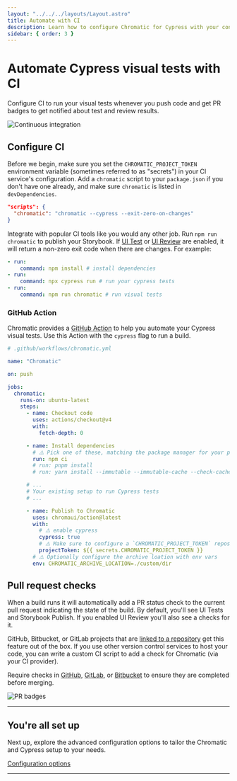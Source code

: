 ```yaml
---
layout: "../../../layouts/Layout.astro"
title: Automate with CI
description: Learn how to configure Chromatic for Cypress with your continuous integration service
sidebar: { order: 3 }
---
```



# Automate Cypress visual tests with CI

Configure CI to run your visual tests whenever you push code and get PR badges to get notified about test and review results.

![Continuous integration](../../../images/workflow-ci-e2e.png)

## Configure CI

Before we begin, make sure you set the `CHROMATIC_PROJECT_TOKEN` environment variable (sometimes referred to as "secrets") in your CI service's configuration. Add a `chromatic` script to your `package.json` if you don't have one already, and make sure `chromatic` is listed in `devDependencies`.

```json
"scripts": {
  "chromatic": "chromatic --cypress --exit-zero-on-changes"
}
```

Integrate with popular CI tools like you would any other job. Run `npm run chromatic` to publish your Storybook. If [UI Test](/docs/cypress/test) or [UI Review](/docs/review) are enabled, it will return a non-zero exit code when there are changes. For example:

```yml
- run:
    command: npm install # install dependencies
- run:
    command: npx cypress run # run your cypress tests
- run:
    command: npm run chromatic # run visual tests
```

### GitHub Action

Chromatic provides a [GitHub Action](https://github.com/marketplace/actions/publish-to-chromatic) to help you automate your Cypress visual tests. Use this Action with the `cypress` flag to run a build.

```yaml
# .github/workflows/chromatic.yml

name: "Chromatic"

on: push

jobs:
  chromatic:
    runs-on: ubuntu-latest
    steps:
      - name: Checkout code
        uses: actions/checkout@v4
        with:
          fetch-depth: 0

      - name: Install dependencies
        # ⚠️ Pick one of these, matching the package manager for your project
        run: npm ci
        # run: pnpm install
        # run: yarn install --immutable --immutable-cache --check-cache

      # ...
      # Your existing setup to run Cypress tests
      # ...

      - name: Publish to Chromatic
        uses: chromaui/action@latest
        with:
          # ⚠️ enable cypress
          cypress: true
          # ⚠️ Make sure to configure a `CHROMATIC_PROJECT_TOKEN` repository secret
          projectToken: ${{ secrets.CHROMATIC_PROJECT_TOKEN }}
        # ⚠️ Optionally configure the archive loation with env vars
        env: CHROMATIC_ARCHIVE_LOCATION=./custom/dir
```

## Pull request checks

When a build runs it will automatically add a PR status check to the current pull request indicating the state of the build. By default, you'll see UI Tests and Storybook Publish. If you enabled UI Review you'll also see a checks for it.

GitHub, Bitbucket, or GitLab projects that are [linked to a repository](/docs/access) get this feature out of the box. If you use other version control services to host your code, you can write a custom CI script to add a check for Chromatic (via your CI provider).

Require checks in [GitHub](https://help.github.com/en/github/administering-a-repository/enabling-required-status-checks), [GitLab](https://docs.gitlab.com/ee/api/commits.html#post-the-build-status-to-a-commit), or [Bitbucket](https://confluence.atlassian.com/bitbucket/suggest-or-require-checks-before-a-merge-856691474.html) to ensure they are completed before merging.

![PR badges](../../../images/prbadges.png)

---

## You're all set up

Next up, explore the advanced configuration options to tailor the Chromatic and Cypress setup to your needs.

<a class="btn primary round" href="/docs/cypress/configure">
  Configuration options
</a>

---

<TroubleshootingCI />
